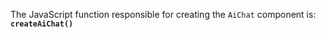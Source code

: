 The JavaScript function responsible for creating the `AiChat` component is:<br />
**`createAiChat()`**
